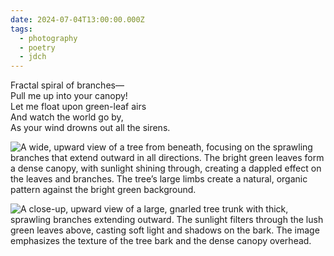 ```yaml
---
date: 2024-07-04T13:00:00.000Z
tags:
  - photography
  - poetry
  - jdch
---
```

Fractal spiral of branches—<br/>
Pull me up into your canopy!<br/>
Let me float upon green-leaf airs<br/>
And watch the world go by,<br/>
As your wind drowns out all the sirens.

![A wide, upward view of a tree from beneath, focusing on the sprawling branches that extend outward in all directions. The bright green leaves form a dense canopy, with sunlight shining through, creating a dappled effect on the leaves and branches. The tree’s large limbs create a natural, organic pattern against the bright green background.](/assets/photos/20240704-IMG_9683.jpg)

![A close-up, upward view of a large, gnarled tree trunk with thick, sprawling branches extending outward. The sunlight filters through the lush green leaves above, casting soft light and shadows on the bark. The image emphasizes the texture of the tree bark and the dense canopy overhead.](/assets/photos/20240704-IMG_9690.jpg)